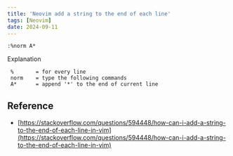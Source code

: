 ```yaml
---
title: 'Neovim add a string to the end of each line'
tags: [Neovim]
date: 2024-09-11
---
```


```vimscript
:%norm A*
```

Explanation

```vimscript
 %       = for every line
 norm    = type the following commands
 A*      = append '*' to the end of current line
```

## Reference

- [https://stackoverflow.com/questions/594448/how-can-i-add-a-string-to-the-end-of-each-line-in-vim](https://stackoverflow.com/questions/594448/how-can-i-add-a-string-to-the-end-of-each-line-in-vim)
